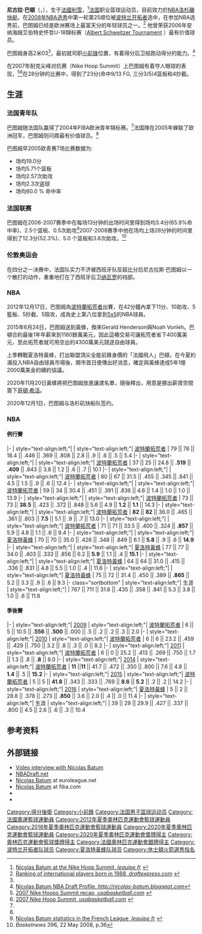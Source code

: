{{noteTA
|G1=NBA
|1=zh-cn:尼古拉·巴图姆; zh-tw:尼古拉·巴頓; zh-hk:尼古拉·巴杜姆;
}}
{{Infobox NBA Player
| name = 尼古拉·巴頓<br/>Nicolas Batum
| nickname =
| image = Nic Batum - 51848406711 (cropped).jpg
| caption = 效力[[洛杉磯快艇|洛杉磯快艇]]時期的巴頓（2022年）
| position = [[大前鋒|大前鋒]] / [[小前鋒|小前鋒]]
| height_ft = 6
| height_in = 9
| weight_lb = 229
| league = [[NBA|NBA]]
| team =  洛杉磯快艇
| number = 33
| nationality =  {{FRA}}
| birth_date = {{birth date and age|1988|12|14}}
| birth_place = {{FRA}}[[利雪|利雪]]
| highschool =
| college =
| draft_round = 1
| draft_pick  = 25
| draft_year = 2008
| draft_team = [[休斯敦火箭|休斯敦火箭]] 
| career_start = 2006年
| career_end =
| years1 = 2006–2008
| team1 = [[Le_Mans_Sarthe_Basket|Le Mans Sarthe]]
| years2 = {{nbay|2008|start}}–{{nbay|2014|end}}
| team2 = [[波特蘭拓荒者|波特蘭拓荒者]]
| years3 = 2011
| team3 = [[SLUC_Nancy_Basket|SLUC Nancy]]
| years4 = {{nbay|2015|start}}–{{nbay|2019|end}}
| team4 = [[夏洛特黃蜂|夏洛特黃蜂]]
| years5 = {{nbay|2020|start}}–至今
| team5 = [[洛杉磯快艇|洛杉磯快艇]]
| highlights = 
* [[Albert_Schweitzer_Tournament|Albert Schweitzer Tournament]] MVP (2006)
* [[FIBA_Europe_Under-18_Championship#MVP_Awards_(since_1998)|FIBA Europe Under-18 Championship MVP]] ([[2006_FIBA_Europe_Under-18_Championship|2006]])
* 2× [[LNB_Pro_A_Awards|French League Rising Star Award]] (2007, 2008)
| profile = nicolas_batum
| bbr = batumni01
| letter = b
| medaltemplates = 
{{MedalSport|男子[[籃球|籃球]]}}
{{MedalCountry|{{bk|FRA}}}}
{{MedalCompetition|[[奧林匹克運動會|奧林匹克運動會]]}}
{{MedalSilver|[[2020年夏季奧林匹克運動會|2020 東京]]|[[2020年夏季奧林匹克運動會男子籃球比賽|團體項目]]}}
}}
'''尼古拉·巴頓'''（{{lang-fr|Nicolas Batum}}，{{bd|1988年|11月14日|||catIdx=Batum, Nicolas}}），生于[[法國|法國]][[利雪|利雪]]，<ref name="lequipefr">[http://www.lequipe.fr/Basket/breves2007/20070408_210510Dev.html Nicolas Batum at the Nike Hoop Summit, ''lequipe.fr''] {{webarchive|url=https://web.archive.org/web/20090209205652/http://www.lequipe.fr/Basket/breves2007/20070408_210510Dev.html |date=2009-02-09 }}</ref>[[法国|法国]]职业篮球运动员，目前效力於[[NBA|NBA]][[洛杉磯快艇|洛杉磯快艇]]。在[[2008年NBA选秀|2008年NBA选秀]]中第一轮第25顺位被[[波特兰开拓者|波特兰开拓者]]选中，在参加NBA选秀前，巴图姆已经是欧洲赛场上最富天分的年轻球员之一。<ref name="draftexpress88">[http://www.draftexpress.com/player_rankings.php?r=17 Ranking of international players born in 1988, ''draftexpress.com''] {{webarchive|url=https://web.archive.org/web/20070410080057/http://www.draftexpress.com/player_rankings.php?r=17 |date=2007-04-10 }}</ref> 他曾荣获2006年安纳海姆艾伯特史怀哲U-18锦标赛（[http://www.ast-basketball.de Albert Schweitzer Tournament] {{Wayback|url=http://www.ast-basketball.de/ |date=20200907100123 }}）最有价值球员。

巴图姆身高2米03<ref name="lequipefr"/>，最初就司职[[小前锋|小前锋]]位置，有着得分后卫般跑动得分的能力。<ref name="nicolas-batum.blogspot.com">[https://archive.is/20120715060913/nicolas-batum.blogspot.com/2008/06/nicolas-batum-in-nba-draft.html Nicolas Batum NBA Draft Profile, ''http://nicolas-batum.blogspot.com'']</ref>

在2007年耐克尖峰对抗赛（Nike Hoop Summit）上巴图姆有着夺人眼球的表现，<ref name="nhsummary">[http://usabasketball.com/men/2007/07_mhs_game-story.html 2007 Nike Hoops Summit recap, ''usabasketball.com''] {{webarchive|url=https://web.archive.org/web/20070428001356/http://www.usabasketball.com/men/2007/07_mhs_game-story.html |date=2007-04-28 }}</ref><ref name="nhs">[http://usabasketball.com/men/2007/07_mhs_box.html 2007 Nike Hoop Summit, ''usabasketball.com''] {{webarchive|url=https://web.archive.org/web/20070410043223/http://www.usabasketball.com/men/2007/07_mhs_box.html |date=2007-04-10 }}</ref>在28分钟的比赛中，得到了23分(命中9/13 FG, 三分3/5)4篮板和4抄截。

==生涯==
===法国青年队===
巴图姆随法国队赢得了2004年FIBA欧洲青年锦标赛。<ref name="lequipefr"/>法国隊在2005年蝉联了欧洲冠军，巴图姆则问鼎最有价值球员。<ref name="lequipefr"/>

巴图姆早2005欧青赛7场比赛数据为:
* 场均19.0分
* 场均5.71个篮板
* 场均2.57次助攻
* 场均2.3次盗球
* 场均60.0 % 命中率

=== 法国联赛 ===
巴图姆在2006-2007赛季中在每场13分钟的出场时间里得到场均3.4分(65.9%命中率)、2.5个篮板、0.5次助攻<ref name="stratsfrleague">[http://www.lequipe.fr/Basket/BasketStatsClub6.html Nicolas Batum statistics in the French League, ''lequipe.fr''] {{webarchive|url=https://web.archive.org/web/20071031114928/http://www.lequipe.fr/Basket/BasketStatsClub6.html |date=2007-10-31 }}</ref>2007-2008赛季中他在场均上场28分钟的时间里得到了12.3分(52.3%)、5.0 个篮板和3.6次助攻。<ref>''Basketnews'' 396, 22 May 2008, p.36</ref>

=== 伦敦奥运会 ===
在四分之一决赛中，法国队实力不济被西班牙队反超比分后尼古拉斯·巴图姆以一个散打的动作，重重地打在了西班牙后卫[[纳瓦罗|纳瓦罗]]的裆部。
{{start box}}
{{Succession box | title= U18欧洲篮球锦标赛MVP | before = [[德拉甘·洛波维奇|德拉甘·洛波维奇]] | years= 2006 | after=[[科斯塔·库佛斯|科斯塔·库佛斯]]}}
{{end box}}
=== NBA ===
2012年12月17日，巴图姆為[[波特蘭拓荒者|波特蘭拓荒者]]出賽，在42分鐘內拿下11分、10助攻、5籃板、5抄截、5阻攻，成為史上第八位拿到[[5x5|5x5]]的NBA球員。

2015年6月24日，巴图姆送到黃蜂，換來Gerald Henderson與Noah Vonleh。巴頓合約最後1年年薪來到1180餘萬美元，因此這樁交易可讓拓荒者省下400萬美元，至此拓荒者就可用空出的4300萬美元競逐自由球員。

上季轉戰夏洛特黃蜂，打出聯盟頂尖全能前鋒身價的「法國飛人」巴頓，在今夏約滿投入NBA自由球員市場後，開市首日便傳出好消息，確定與黃蜂達成5年1億2000萬美金的續約協議。

2020年11月20日黃蜂將把巴图姆放進讓渡名單，隨後釋出，用意是挪出薪資空間簽下[[哥頓·希活|哥頓·希活]]。

2020年12月1日，巴图姆与洛杉矶快船队签约。

===NBA===
====例行賽====
{{NBA player statistics start}}
|-
| style="text-align:left;"| {{nbay|2008}}
| style="text-align:left;"| [[波特蘭拓荒者|波特蘭拓荒者]]
| 79 || 76 || 18.4 || .446 || .369 || .808 || 2.8 || .9 || .6 || .5 || 5.4
|-
| style="text-align:left;"| {{nbay|2009}}
| style="text-align:left;"| [[波特蘭拓荒者|波特蘭拓荒者]]
| 37 || 25 || 24.8 || '''.519''' || '''.409''' || .843 || 3.8 || 1.2 || .6 || .7 || 10.1
|-
| style="text-align:left;"| {{nbay|2010}}
| style="text-align:left;"| [[波特蘭拓荒者|波特蘭拓荒者]]
| 80 || 67 || 31.5 || .455 || .345 || .841 || 4.5 || 1.5 || .9 || .6 || 12.4
|-
| style="text-align:left;"| {{nbay|2011}}
| style="text-align:left;"| [[波特蘭拓荒者|波特蘭拓荒者]]
| 59 || 34 || 30.4 || .451 || .391 || .836 || 4.6 || 1.4 || 1.0 || 1.0 || 13.9
|-
| style="text-align:left;"| {{nbay|2012}}
| style="text-align:left;"| [[波特蘭拓荒者|波特蘭拓荒者]]
| 73 || 73 || '''38.5''' || .423 || .372 || .848 || 5.6 || 4.9 || '''1.2''' || '''1.1''' || 14.3
|-
| style="text-align:left;"| {{nbay|2013}}
| style="text-align:left;"| [[波特蘭拓荒者|波特蘭拓荒者]]
| '''82''' || '''82''' || 36.0 || .465 || .361 || .803 || '''7.5''' || 5.1 || .9 || .7 || 13.0
|-
| style="text-align:left;"| {{nbay|2014}}
| style="text-align:left;"| [[波特蘭拓荒者|波特蘭拓荒者]]
| 71 || 71 || 33.5 || .400 || .324 || '''.857''' || 5.9 || 4.8 || 1.1 || .6 || 9.4
|-
| style="text-align:left;"| {{nbay|2015}}
| style="text-align:left;"| [[夏洛特黃蜂|夏洛特黃蜂]]
| 70 || 70 || 35.0 || .426 || .348 || .849 || 6.1 || '''5.8''' || .9 || .6 || '''14.9'''
|-
| style="text-align:left;"| {{nbay|2016}}
| style="text-align:left;"| [[夏洛特黃蜂|夏洛特黃蜂]]
| 77 || 77 || 34.0 || .403 || .333 || .856 || 6.2 || '''5.9''' || 1.1 || .4 || '''15.1'''
|-
| style="text-align:left;"| {{nbay|2017}}
| style="text-align:left;"| [[夏洛特黃蜂|夏洛特黃蜂]]
| 64 || 64 || 31.0 || .415 || .336 || .831 || 4.8 || 5.5 || 1.0 || .4 || 11.6
|-
| style="text-align:left;"| {{nbay|2018}}
| style="text-align:left;"| [[夏洛特黃蜂|夏洛特黃蜂]]
| 75 || 72 || 31.4 || .450 || .389 || '''.865''' || 5.2 || 3.3 || .9 || .6 || 9.3
|- class="sortbottom"
| style="text-align:left;"| 生涯
| style="text-align:left;"|
| 767 || 711 || 31.6 || .435 || .358 || .841 || 5.3 || 3.8 || 1.0 || .6 || 11.8
{{S-end}}

====季後賽====
{{NBA player statistics start}}
|-
| style="text-align:left;"| [[2009年NBA季後賽|2009]]
| style="text-align:left;"| [[波特蘭拓荒者|波特蘭拓荒者]]
| 6 || 5 || 10.5 || '''.556''' || '''.500''' || .000 || .5 || .2 || .2 || .3 || 2.0
|-
| style="text-align:left;"| [[2010年NBA季後賽|2010]]
| style="text-align:left;"| [[波特蘭拓荒者|波特蘭拓荒者]]
| 6 || 6 || 23.2 || .459 || .429 || .750 || 3.2 || .8 || .3 || .0 || 8.2
|-
| style="text-align:left;"| [[2011年NBA季後賽|2011]]
| style="text-align:left;"| [[波特蘭拓荒者|波特蘭拓荒者]]
| 6 || 0 || 25.2 || .413 || .269 || .750 || 1.7 || 1.3 || .8 || '''.8''' || 8.0
|-
| style="text-align:left;"| [[2014年NBA季後賽|2014]]
| style="text-align:left;"| [[波特蘭拓荒者|波特蘭拓荒者]]
| '''11''' ||''' 11''' || 41.7 || .472 || .350 || .800 || 7.6 || 4.8 || '''1.4''' || .5 || '''15.2'''
|-
| style="text-align:left;"| [[2015年NBA季後賽|2015]]
| style="text-align:left;"| [[波特蘭拓荒者|波特蘭拓荒者]]
| 5 || 5 || '''41.8''' || .343 || .333 || .769 || '''8.6''' || '''5.2''' || .2 || .2 || 14.2
|-
| style="text-align:left;"| [[2016年NBA季後賽|2016]]
| style="text-align:left;"| [[夏洛特黃蜂|夏洛特黃蜂]]
| 5 || 2 || 28.8 || .378 || .273 || '''.850''' || 3.6 || 2.0 || .4 || .0 || 11.4
|-
| style="text-align:left;"| 生涯
| style="text-align:left;"|
| 39 || 29 || 29.9 || .427 || .337 || .800 || 4.5 || 2.6 || .6 || .3 || 10.4
{{S-end}}

== 参考资料 ==
{{reflist}}

== 外部链接 ==
{{commons category|Nicolas Batum}}
{{basketballstats|nba=nicolas_batum|bbr=b/batumni01}}
* [http://www.fiba.com/pages/eng/fc/inte/vide/inte/p/newsid/22875/inte.html Video interview with Nicolas Batum] {{Wayback|url=http://www.fiba.com/pages/eng/fc/inte/vide/inte/p/newsid/22875/inte.html |date=20090210042833 }}
* [http://nbadraft.net/admincp/profiles/nicolasbatum.html NBADraft.net] {{Wayback|url=http://nbadraft.net/admincp/profiles/nicolasbatum.html |date=20080625101545 }}
* [http://www.euroleague.net/competition/players/showplayer?pcode=KOH Nicolas Batum] {{Wayback|url=http://www.euroleague.net/competition/players/showplayer?pcode=KOH |date=20111206102528 }} at euroleague.net
* [http://www.fiba.com/pages/eng/fe/12/olym/player/p/pid/47811/sid/7526/tid/282/profile.html Nicolas Batum] {{Wayback|url=http://www.fiba.com/pages/eng/fe/12/olym/player/p/pid/47811/sid/7526/tid/282/profile.html |date=20160827065911 }} at fiba.com
* {{twitter|nicolas88batum}}
* {{youtube|akr4jxCARXk|Nicolas Batum at the 2007 Nike Hoop Summit}}

{{洛杉矶快船现时球员名单}}
{{2008 NBA Draft}}
{{2012年夏季奥运会法国男子篮球阵容}}
{{2016年夏季奥运会法国男子篮球阵容}}

{{Authority control}}
{{DEFAULTSORT:Batum, Nicolas}}
[[Category:得分後衛|Category:得分後衛]]
[[Category:小前鋒|Category:小前鋒]]
[[Category:法国男子篮球运动员|Category:法国男子篮球运动员]]
[[Category:法國奧運籃球運動員|Category:法國奧運籃球運動員]]
[[Category:2012年夏季奧林匹克運動會籃球運動員|Category:2012年夏季奧林匹克運動會籃球運動員]]
[[Category:2016年夏季奧林匹克運動會籃球運動員|Category:2016年夏季奧林匹克運動會籃球運動員]]
[[Category:2020年夏季奧林匹克運動會籃球運動員|Category:2020年夏季奧林匹克運動會籃球運動員]]
[[Category:2020年夏季奧林匹克運動會獎牌得主|Category:2020年夏季奧林匹克運動會獎牌得主]]
[[Category:奧林匹克運動會籃球獎牌得主|Category:奧林匹克運動會籃球獎牌得主]]
[[Category:法國奧林匹克運動會銀牌得主|Category:法國奧林匹克運動會銀牌得主]]
[[Category:波特兰开拓者队球员|Category:波特兰开拓者队球员]]
[[Category:夏洛特黃蜂队球员|Category:夏洛特黃蜂队球员]]
[[Category:休士頓火箭選秀指名|Category:休士頓火箭選秀指名]]